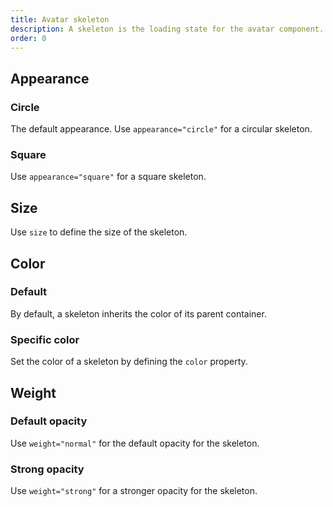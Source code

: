 ```yaml
---
title: Avatar skeleton
description: A skeleton is the loading state for the avatar component.
order: 0
---
```



## Appearance

### Circle

The default appearance. Use `appearance="circle"` for a circular skeleton.

<Example Component={AvatarSkeletonCircle} packageName="@atlaskit/avatar" />

### Square

Use `appearance="square"` for a square skeleton.

<Example Component={AvatarSkeletonSquare} packageName="@atlaskit/avatar" />

## Size

Use `size` to define the size of the skeleton.

<Example Component={AvatarSkeletonSize} packageName="@atlaskit/avatar" />

## Color

### Default

By default, a skeleton inherits the color of its parent container.

<Example Component={AvatarSkeletonColorDefault} packageName="@atlaskit/avatar" />

### Specific color

Set the color of a skeleton by defining the `color` property.

<Example Component={AvatarSkeletonColor} packageName="@atlaskit/avatar" />

## Weight

### Default opacity

Use `weight="normal"` for the default opacity for the skeleton.

<Example Component={AvatarSkeletonWeightNormal} packageName="@atlaskit/avatar" />

### Strong opacity

Use `weight="strong"` for a stronger opacity for the skeleton.

<Example Component={AvatarSkeletonWeightStrong} packageName="@atlaskit/avatar" />
